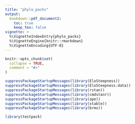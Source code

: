 ```yaml
---
title: "phylo_packs"
output: 
  bookdown::pdf_document2:
    toc: true
    keep_tex: false
vignette: >
  %\VignetteIndexEntry{phylo_packs}
  %\VignetteEngine{knitr::rmarkdown}
  %\VignetteEncoding{UTF-8}
---
```


```r
knitr::opts_chunk$set(
  collapse = TRUE,
  comment = "#>"
)
```

```r
suppressPackageStartupMessages(library(EloSteepness))
suppressPackageStartupMessages(library(EloSteepness.data))
suppressPackageStartupMessages(library(rstan))
suppressPackageStartupMessages(library(cmdstanr))
suppressPackageStartupMessages(library(ape))
suppressPackageStartupMessages(library(xtable))
suppressPackageStartupMessages(library(brms))
```

```r
library(testpack)
```
